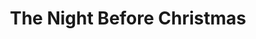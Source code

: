 ---
title: "The Night Before Christmas"
subtitle: ""
creator: ""
categories: ["art"]
featuredImage: "../src/assets/images/item/art/DSC02779.png"
views: ["../src/assets/images/item/art/DSC02779.png"]
nextItem: []
---